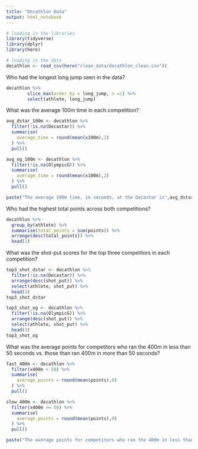 ```yaml
---
title: "Decathlon Data"
output: html_notebook
---
```


```r
# loading in the libraries
library(tidyverse)
library(dplyr)
library(here)
```


```r
# loading in the data
decathlon <- read_csv(here("clean_data/decathlon_clean.csv"))
```
Who had the longest long jump seen in the data?
```r
decathlon %>% 
        slice_max(order_by = long_jump, n =1) %>% 
        select(athlete, long_jump)
```

What was the average 100m time in each competition?
```r
avg_dstar_100m <- decathlon %>% 
  filter(!is.na(Decastar)) %>% 
  summarise(
    average_time = round(mean(x100m),2)
  ) %>% 
  pull()

avg_og_100m <- decathlon %>% 
  filter(!is.na(OlympicG)) %>% 
  summarise(
    average_time = round(mean(x100m),2)
  ) %>% 
  pull()

paste("The average 100m time, in seconds, at the Decastar is",avg_dstar_100m,"and at the Olympic Games is ",avg_og_100m)
```


Who had the highest total points across both competitions?
```r
decathlon %>% 
  group_by(athlete) %>% 
  summarise(total_points = sum(points)) %>% 
  arrange(desc(total_points)) %>% 
  head(1)
```


What was the shot-put scores for the top three competitors in each competition?
```r
top3_shot_dstar <- decathlon %>% 
  filter(!is.na(Decastar)) %>% 
  arrange(desc(shot_put)) %>% 
  select(athlete, shot_put) %>% 
  head(3)
top3_shot_dstar
```
```r
top3_shot_og <- decathlon %>% 
  filter(!is.na(OlympicG)) %>% 
  arrange(desc(shot_put)) %>% 
  select(athlete, shot_put) %>% 
  head(3)
top3_shot_og
```



What was the average points for competitors who ran the 400m in less than 50 seconds vs. those than ran 400m in more than 50 seconds?
```r
fast_400m <- decathlon %>% 
  filter(x400m < 50) %>% 
  summarise(
    average_points = round(mean(points),0)
  ) %>% 
  pull()

slow_400m <- decathlon %>% 
  filter(x400m >= 50) %>% 
  summarise(
    average_points = round(mean(points),0)
  ) %>% 
  pull()

paste("The average points for competitors who ran the 400m in less than 50 seconds is",fast_400m,"points, vs. those that ran 400m in more than 50 seconds, which is", slow_400m,"points.")

```


